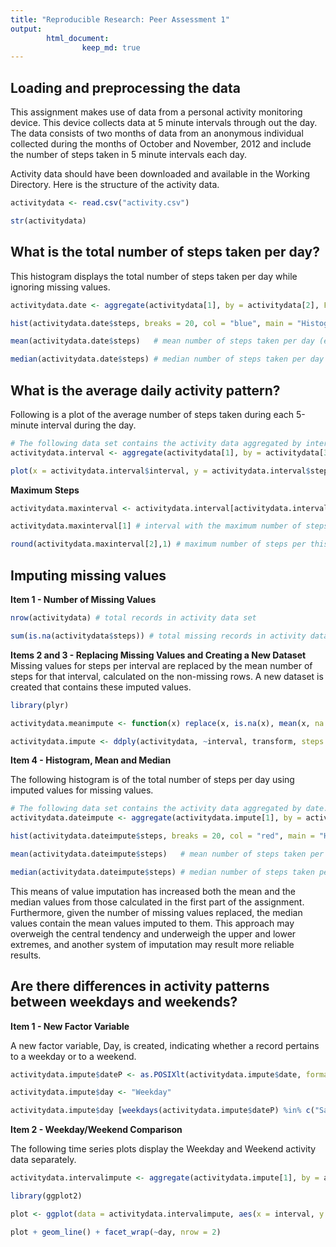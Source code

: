 ```yaml
---
title: "Reproducible Research: Peer Assessment 1"
output: 
        html_document:
                keep_md: true
---
```


## Loading and preprocessing the data
This assignment makes use of data from a personal activity monitoring device. This device collects data at 5 minute intervals through out the day. The data consists of two months of data from an anonymous individual collected during the months of October and November, 2012 and include the number of steps taken in 5 minute intervals each day.

Activity data should have been downloaded and available in the Working Directory. Here is the structure of the activity data.

```r
activitydata <- read.csv("activity.csv")

str(activitydata)
```

## What is the total number of steps taken per day?
This histogram displays the total number of steps taken per day while ignoring missing values.

```r
activitydata.date <- aggregate(activitydata[1], by = activitydata[2], FUN = sum, na.rm = TRUE)

hist(activitydata.date$steps, breaks = 20, col = "blue", main = "Histogram of Total Number of Steps Taken per Day", xlab = "Steps per Day")

mean(activitydata.date$steps)   # mean number of steps taken per day (excluding missing values)

median(activitydata.date$steps) # median number of steps taken per day (excluding missing values)
```

## What is the average daily activity pattern?
Following is a plot of the average number of steps taken during each 5-minute interval during the day.

```r
# The following data set contains the activity data aggregated by interval.
activitydata.interval <- aggregate(activitydata[1], by = activitydata[3], FUN = mean, na.rm = TRUE)

plot(x = activitydata.interval$interval, y = activitydata.interval$steps, type = "l", main = "Average Steps Per 5-Minute Interval", xlab = "Interval", ylab = "Number of Steps")
```

**Maximum Steps**
```r
activitydata.maxinterval <- activitydata.interval[activitydata.interval$steps == max(activitydata.interval$steps),]

activitydata.maxinterval[1] # interval with the maximum number of steps

round(activitydata.maxinterval[2],1) # maximum number of steps per this 5 minute interval
```

## Imputing missing values
**Item 1 - Number of Missing Values**
```r
nrow(activitydata) # total records in activity data set

sum(is.na(activitydata$steps)) # total missing records in activity data set
```

**Items 2 and 3 - Replacing Missing Values and Creating a New Dataset**
Missing values for steps per interval are replaced by the mean number of steps for that interval, calculated on the non-missing rows.  A new dataset is created that contains these imputed values.
```r
library(plyr)

activitydata.meanimpute <- function(x) replace(x, is.na(x), mean(x, na.rm = TRUE))

activitydata.impute <- ddply(activitydata, ~interval, transform, steps = activitydata.meanimpute(steps))
```

**Item 4 - Histogram, Mean and Median**

The following histogram is of the total number of steps per day using imputed values for missing values.
```r
# The following data set contains the activity data aggregated by date.
activitydata.dateimpute <- aggregate(activitydata.impute[1], by = activitydata.impute[2], FUN = sum, na.rm = TRUE)

hist(activitydata.dateimpute$steps, breaks = 20, col = "red", main = "Histogram of Total Number of Steps Taken per Day (Imputed Data)", xlab = "Steps per Day")

mean(activitydata.dateimpute$steps)   # mean number of steps taken per day rounded to nearest step (excluding missing values)

median(activitydata.dateimpute$steps) # median number of steps taken per day rounded to nearest step (excluding missing values)
```

This means of value imputation has increased both the mean and the median values from those calculated in the first part of the assignment.  Furthermore, given the number of missing values replaced, the median values contain the mean values imputed to them.  This approach may overweigh the central tendency and underweigh the upper and lower extremes, and another system of imputation may result more reliable results. 

## Are there differences in activity patterns between weekdays and weekends?
**Item 1 - New Factor Variable**

A new factor variable, Day, is created, indicating whether a record pertains to a weekday or to a weekend.
``` r
activitydata.impute$dateP <- as.POSIXlt(activitydata.impute$date, format = "%Y-%m-%d")

activitydata.impute$day <- "Weekday"

activitydata.impute$day [weekdays(activitydata.impute$dateP) %in% c("Saturday", "Sunday")] <- "Weekend"
```

**Item 2 - Weekday/Weekend Comparison**

The following time series plots display the Weekday and Weekend activity data separately.  
``` r
activitydata.intervalimpute <- aggregate(activitydata.impute[1], by = activitydata.impute[c(3,5)], FUN = mean, na.rm = TRUE)

library(ggplot2)

plot <- ggplot(data = activitydata.intervalimpute, aes(x = interval, y = steps))

plot + geom_line() + facet_wrap(~day, nrow = 2)
```
